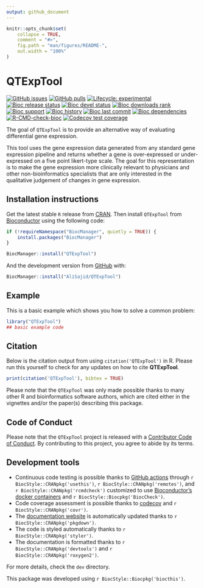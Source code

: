 ```yaml
---
output: github_document
---
```


<!-- README.md is generated from README.Rmd. Please edit that file -->

```r
knitr::opts_chunk$set(
    collapse = TRUE,
    comment = "#>",
    fig.path = "man/figures/README-",
    out.width = "100%"
)
```

# QTExpTool

<!-- badges: start -->
[![GitHub issues](https://img.shields.io/github/issues/AliSajid/QTExpTool)](https://github.com/AliSajid/QTExpTool/issues)
[![GitHub pulls](https://img.shields.io/github/issues-pr/AliSajid/QTExpTool)](https://github.com/AliSajid/QTExpTool/pulls)
[![Lifecycle: experimental](https://img.shields.io/badge/lifecycle-experimental-orange.svg)](https://lifecycle.r-lib.org/articles/stages.html#experimental)
[![Bioc release status](http://www.bioconductor.org/shields/build/release/bioc/QTExpTool.svg)](https://bioconductor.org/checkResults/release/bioc-LATEST/QTExpTool)
[![Bioc devel status](http://www.bioconductor.org/shields/build/devel/bioc/QTExpTool.svg)](https://bioconductor.org/checkResults/devel/bioc-LATEST/QTExpTool)
[![Bioc downloads rank](https://bioconductor.org/shields/downloads/release/QTExpTool.svg)](http://bioconductor.org/packages/stats/bioc/QTExpTool/)
[![Bioc support](https://bioconductor.org/shields/posts/QTExpTool.svg)](https://support.bioconductor.org/tag/QTExpTool)
[![Bioc history](https://bioconductor.org/shields/years-in-bioc/QTExpTool.svg)](https://bioconductor.org/packages/release/bioc/html/QTExpTool.html#since)
[![Bioc last commit](https://bioconductor.org/shields/lastcommit/devel/bioc/QTExpTool.svg)](http://bioconductor.org/checkResults/devel/bioc-LATEST/QTExpTool/)
[![Bioc dependencies](https://bioconductor.org/shields/dependencies/release/QTExpTool.svg)](https://bioconductor.org/packages/release/bioc/html/QTExpTool.html#since)
[![R-CMD-check-bioc](https://github.com/AliSajid/QTExpTool/actions/workflows/R-CMD-check-bioc.yaml/badge.svg)](https://github.com/AliSajid/QTExpTool/actions/workflows/R-CMD-check-bioc.yaml)
[![Codecov test coverage](https://codecov.io/gh/AliSajid/QTExpTool/branch/main/graph/badge.svg)](https://app.codecov.io/gh/AliSajid/QTExpTool?branch=main)
<!-- badges: end -->

The goal of `QTExpTool` is to provide an alternative way of evaluating 
    differential gene expression.
    
This tool uses the gene expression data generated from any standard
gene expression pipeline and returns whether a gene is over-expressed
or under-expressed on a five point likert-type scale. The goal for this
representation is to make the gene expression more clinically relevant
to physicians and other non-bioinformatics specialists that are only
interested in the qualitative judgement of changes in gene expression.

## Installation instructions

Get the latest stable `R` release from [CRAN](http://cran.r-project.org/). Then install `QTExpTool` from [Bioconductor](http://bioconductor.org/) using the following code:

```r
if (!requireNamespace("BiocManager", quietly = TRUE)) {
    install.packages("BiocManager")
}

BiocManager::install("QTExpTool")
```

And the development version from [GitHub](https://github.com/AliSajid/QTExpTool) with:

```r
BiocManager::install("AliSajid/QTExpTool")
```
## Example

This is a basic example which shows you how to solve a common problem:

```r
library("QTExpTool")
## basic example code
```

## Citation

Below is the citation output from using `citation('QTExpTool')` in R. Please
run this yourself to check for any updates on how to cite __QTExpTool__.

```r
print(citation('QTExpTool'), bibtex = TRUE)
```

Please note that the `QTExpTool` was only made possible thanks to many other R and bioinformatics software authors, which are cited either in the vignettes and/or the paper(s) describing this package.

## Code of Conduct

Please note that the `QTExpTool` project is released with a [Contributor Code of Conduct](http://bioconductor.org/about/code-of-conduct/). By contributing to this project, you agree to abide by its terms.

## Development tools

* Continuous code testing is possible thanks to [GitHub actions](https://www.tidyverse.org/blog/2020/04/usethis-1-6-0/)  through `r BiocStyle::CRANpkg('usethis')`, `r BiocStyle::CRANpkg('remotes')`, and `r BiocStyle::CRANpkg('rcmdcheck')` customized to use [Bioconductor's docker containers](https://www.bioconductor.org/help/docker/) and `r BiocStyle::Biocpkg('BiocCheck')`.
* Code coverage assessment is possible thanks to [codecov](https://codecov.io/gh) and `r BiocStyle::CRANpkg('covr')`.
* The [documentation website](http://AliSajid.github.io/QTExpTool) is automatically updated thanks to `r BiocStyle::CRANpkg('pkgdown')`.
* The code is styled automatically thanks to `r BiocStyle::CRANpkg('styler')`.
* The documentation is formatted thanks to `r BiocStyle::CRANpkg('devtools')` and `r BiocStyle::CRANpkg('roxygen2')`.

For more details, check the `dev` directory.

This package was developed using `r BiocStyle::Biocpkg('biocthis')`.


